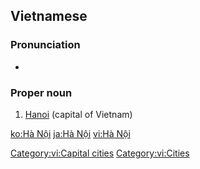 ==Vietnamese==
{{wikipedia|lang=vi}}

===Pronunciation===
* {{audio|Ha_noi.ogg|Audio (AR)}}

===Proper noun===
{{infl|vi|proper noun}}

# [[Hanoi]] (capital of Vietnam)

[[Category:vi:Capital cities]]
[[Category:vi:Cities]]

[[ko:Hà Nội]]
[[ja:Hà Nội]]
[[vi:Hà Nội]]